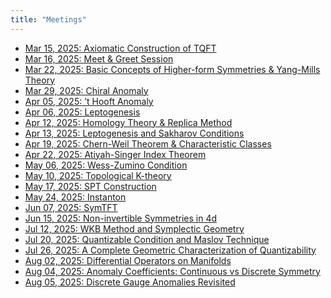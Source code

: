 ```yaml
---
title: "Meetings"
---
```


- [Mar 15, 2025: Axiomatic Construction of TQFT](mar-15-2025.qmd)  
- [Mar 16, 2025: Meet & Greet Session](mar-16-2025.qmd)  
- [Mar 22, 2025: Basic Concepts of Higher-form Symmetries & Yang-Mills Theory](mar-22-2025.qmd)  
- [Mar 29, 2025: Chiral Anomaly](mar-29-2025.qmd)  
- [Apr 05, 2025: 't Hooft Anomaly](apr-05-2025.qmd)  
- [Apr 06, 2025: Leptogenesis](apr-06-2025.qmd)  
- [Apr 12, 2025: Homology Theory & Replica Method](apr-12-2025.qmd)   
- [Apr 13, 2025: Leptogenesis and Sakharov Conditions](apr-13-2025.qmd)  
- [Apr 19, 2025: Chern-Weil Theorem & Characteristic Classes](apr-19-2025.qmd) 
- [Apr 22, 2025: Atiyah-Singer Index Theorem](apr-22-2025.qmd)  
- [May 06, 2025: Wess-Zumino Condition ](may-06-2025.qmd)  
- [May 10, 2025: Topological K-theory](may-10-2025.qmd)  
- [May 17, 2025: SPT Construction](may-17-2025.qmd)  
- [May 24, 2025: Instanton](may-24-2025.qmd)  
- [Jun 07, 2025: SymTFT](jun-07-2025.qmd)  
- [Jun 15, 2025: Non-invertible Symmetries in 4d](jun-15-2025.qmd)  
- [Jul 12, 2025: WKB Method and Symplectic Geometry](jul-12-2025.qmd)  
- [Jul 20, 2025: Quantizable Condition and Maslov Technique](jul-20-2025.qmd)
- [Jul 26, 2025: A Complete Geometric Characterization of Quantizability](jul-26-2025.qmd)
- [Aug 02, 2025: Differential Operators on Manifolds](aug-02-2025.qmd)
- [Aug 04, 2025: Anomaly Coefficients: Continuous vs Discrete Symmetry](aug-04-2025.qmd)
- [Aug 05, 2025: Discrete Gauge Anomalies Revisited](aug-05-2025.qmd)
